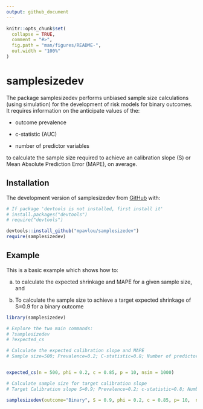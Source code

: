```yaml
---
output: github_document
---
```


<!-- README.md is generated from README.Rmd. Please edit that file -->

```r
knitr::opts_chunk$set(
  collapse = TRUE,
  comment = "#>",
  fig.path = "man/figures/README-",
  out.width = "100%"
)
```

# samplesizedev

<!-- badges: start -->
<!-- badges: end -->

The package samplesizedev performs unbiased sample size calculations (using simulation) for the development of risk models for binary outcomes. It requires information on the anticipate values of the:

* outcome prevalence

* c-statistic (AUC)

* number of predictor variables

to calculate the sample size required to achieve an calibration slope (S) or Mean Absolute Prediction Error (MAPE), on average. 


## Installation

The development version of samplesizedev from [GitHub](https://github.com/) with:

``` r
# If package 'devtools is not installed, first install it'
# install.packages("devtools")
# require("devtools")

devtools::install_github("mpavlou/samplesizedev")
require(samplesizedev)
```

## Example

This is a basic example which shows how to:

a) to calculate the expected shrinkage and MAPE for a given sample size, and 

b) To calculate the sample size to achieve a target expected shrinkage of S=0.9 for a binary outcome

```r
library(samplesizedev)

# Explore the two main commands:
# ?samplesizedev
# ?expected_cs

# Calculate the expected calibration slope and MAPE
# Sample size=500; Prevalence=0.2; C-statistic=0.8; Number of predictors=10; 


expected_cs(n = 500, phi = 0.2, c = 0.85, p = 10, nsim = 1000)

# Calculate sample size for target calibration slope
# Target Calibration slope S=0.9; Prevalence=0.2; c-statistic=0.8; Number of predictors=10; 

samplesizedev(outcome="Binary", S = 0.9, phi = 0.2, c = 0.85, p= 10,  nsim = 1000)


```

